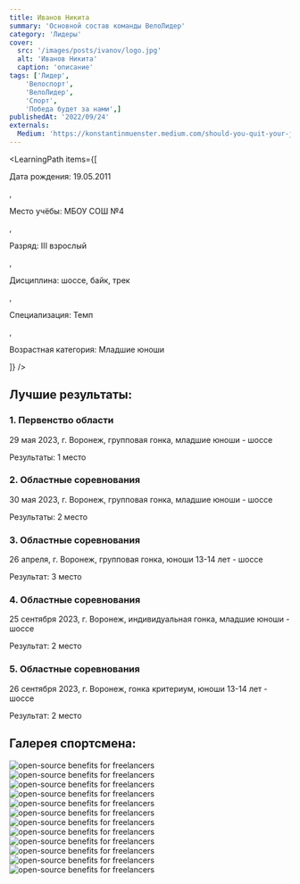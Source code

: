 ```yaml
---
title: Иванов Никита
summary: 'Основной состав команды ВелоЛидер'
category: 'Лидеры'
cover:
  src: '/images/posts/ivanov/logo.jpg'
  alt: 'Иванов Никита'
  caption: 'описание'
tags: ['Лидер',
    'Велоспорт',
    'ВелоЛидер',
    'Спорт',
    'Победа будет за нами',]
publishedAt: '2022/09/24'
externals:
  Medium: 'https://konstantinmuenster.medium.com/should-you-quit-your-job-for-your-side-project-ed77985431c'
---
```

<LearningPath
  items={[
    <p>Дата рождения: 19.05.2011</p>,
    <p>Место учёбы: МБОУ СОШ №4</p>,
    <p>Разряд: III взрослый</p>,
    <p>Дисциплина: шоссе, байк, трек</p>,
    <p>Специализация: Темп</p>,
    <p>Возрастная категория: Младшие юноши</p>
  ]}
/>

## Лучшие результаты:

### 1. Первенство области 

29 мая 2023, г. Воронеж, групповая гонка, младшие юноши - шоссе 

Результаты: 1 место 

### 2. Областные соревнования 

30 мая 2023, г. Воронеж, групповая гонка, младшие юноши - шоссе 

Результаты: 2 место 

### 3. Областные соревнования 

26 апреля, г. Воронеж, групповая гонка, юноши 13-14 лет - шоссе 

Результат: 3 место 

### 4. Областные соревнования 

25 сентября 2023, г. Воронеж, индивидуальная гонка, младшие юноши - шоссе 

Результат: 2 место 

### 5. Областные соревнования 

26 сентября 2023, г. Воронеж, гонка критериум, юноши 13-14 лет - шоссе 

Результат: 2 место


## Галерея спортсмена:
<Image
  src="/images/posts/ivanov/1.jpg"
  alt="open-source benefits for freelancers"
/>
<Image
  src="/images/posts/ivanov/2.jpg"
  alt="open-source benefits for freelancers"
/>
<Image
  src="/images/posts/ivanov/3.jpg"
  alt="open-source benefits for freelancers"
/>
<Image
  src="/images/posts/ivanov/4.jpg"
  alt="open-source benefits for freelancers"
/>
<Image
  src="/images/posts/ivanov/5.jpg"
  alt="open-source benefits for freelancers"
/>
<Image
  src="/images/posts/ivanov/6.jpg"
  alt="open-source benefits for freelancers"
/>
<Image
  src="/images/posts/ivanov/7.jpg"
  alt="open-source benefits for freelancers"
/>
<Image
  src="/images/posts/ivanov/8.jpg"
  alt="open-source benefits for freelancers"
/>
<Image
  src="/images/posts/ivanov/9.jpg"
  alt="open-source benefits for freelancers"
/>
<Image
  src="/images/posts/ivanov/10.jpg"
  alt="open-source benefits for freelancers"
/>
<Image
  src="/images/posts/ivanov/11.jpg"
  alt="open-source benefits for freelancers"
/>
<Image
  src="/images/posts/ivanov/12.jpg"
  alt="open-source benefits for freelancers"
/>



